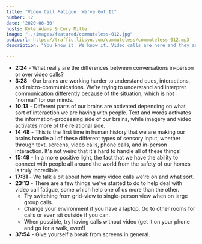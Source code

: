 ```yaml
---
title: "Video Call Fatigue: We've Got It"
number: 12
date: '2020-06-30'
hosts: Kyle Adams & Cory Miller
image: "../images/featured/commuteless-012.jpg"
audiourl: https://traffic.libsyn.com/commuteless/commuteless-012.mp3
description: "You know it. We know it. Video calls are here and they are in abundance. Whether it's for work, family, friends, or something else entirely, we are finding ourselves in front of our screens and on video calls more than ever before. On today's episode we talk about the impact that the increase in video calls is having on us and discuss some practical ways you can give yourself, your eyes, and your mind, some much needed recuperation."

---
```


- **2:24** - What really are the differences between conversations in-person or over video calls?
- **3:28** - Our brains are working harder to understand cues, interactions, and micro-communications. We're trying to understand and interpret communication differently because of the situation, which is not "normal" for our minds.
- **10:13** - Different parts of our brains are activated depending on what sort of interaction we are having with people. Text and words activates the information-processing side of our brains, while imagery and video activates more of the relational side.
- **14:48** - This is the first time in human history that we are making our brains handle all of these different types of sensory input, whether through text, screens, video calls, phone calls, and in-person interaction. It's not weird that it's hard to handle all of these things!
- **15:49** - In a more positive light, the fact that we have the ability to connect with people all around the world from the safety of our homes is truly incredible.
- **17:31** - We talk a bit about how many video calls we're on and what sort.
- **23:13** - There are a few things we've started to do to help deal with video call fatigue, some which help one of us more than the other.
    - Try switching from grid-view to single-person view when on large group calls.
    - Change your environment if you have a laptop. Go to other rooms for calls or even sit outside if you can.
    - When possible, try having calls without video (get it on your phone and go for a walk, even!)
- **37:54** - Give yourself a break from screens in general.